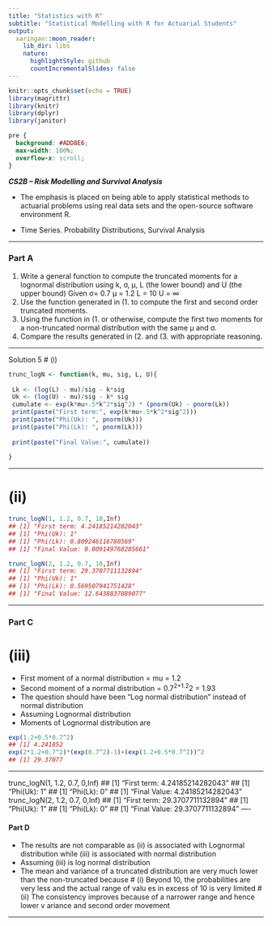 ```yaml
---
title: "Statistics with R"
subtitle: "Statistical Modelling with R for Actuarial Students"
output:
  xaringan::moon_reader:
    lib_dir: libs
    nature:
      highlightStyle: github
      countIncrementalSlides: false
---
```


```r
knitr::opts_chunk$set(echo = TRUE)
library(magrittr)
library(knitr)
library(dplyr)
library(janitor)


```

```css
pre {
  background: #ADD8E6;
  max-width: 100%;
  overflow-x: scroll;
}
```

***CS2B – Risk Modelling and Survival Analysis ***


* The emphasis is placed on being able to apply statistical methods to actuarial problems using real data sets and the open-source software environment R. 

* Time Series. Probability Distributions, Survival Analysis

---



### Part A

1.  Write a general function to compute the truncated moments for a lognormal distribution 
using k, σ, µ, L (the lower bound) and U (the upper bound)
 Given
σ= 0.7
µ = 1.2
L = 10
U = ∞
2.  Use the function generated in (1.  to compute the first and second order truncated moments.
3.   Using the function in (1.  or otherwise, compute the first two moments for a non-truncated 
normal distribution with the same µ and σ.
4.  Compare the results generated in (2.  and (3.   with appropriate reasoning.

---

Solution 5
# (i)

```r
trunc_logN <- function(k, mu, sig, L, U){
 
 Lk <- (log(L) - mu)/sig - k*sig
 Uk <- (log(U) - mu)/sig - k* sig
 cumulate <- exp(k*mu+.5*k^2*sig^2) * (pnorm(Uk) - pnorm(Lk))
 print(paste("First term:", exp(k*mu+.5*k^2*sig^2)))
 print(paste("Phi(Uk): ", pnorm(Uk)))
 print(paste("Phi(Lk): ", pnorm(Lk)))
 
 print(paste("Final Value:", cumulate))
 
}
```

---


# (ii)
```r
trunc_logN(1, 1.2, 0.7, 10,Inf)
## [1] "First term: 4.24185214282043"
## [1] "Phi(Uk): 1"
## [1] "Phi(Lk): 0.809246116780569"
## [1] "Final Value: 0.809149768285661"
```

```r
trunc_logN(2, 1.2, 0.7, 10,Inf)
## [1] "First term: 29.3707711132894"
## [1] "Phi(Uk): 1"
## [1] "Phi(Lk): 0.569507941751428"
## [1] "Final Value: 12.6438837089077"
```
---


### Part C
# (iii)
*  First moment of a normal distribution = mu = 1.2
* Second moment of a normal distribution = 0.7^2+1.2^2 = 1.93
* The question should have been "Log normal distribution" instead of normal distribution
* Assuming Lognormal distribution
* Moments of Lognormal distribution are 

```r
exp(1.2+0.5*0.7^2)
## [1] 4.241852
exp(2*1.2+0.7^2)*(exp(0.7^2)-1)+(exp(1.2+0.5*0.7^2))^2
## [1] 29.37077
```

---


trunc_logN(1, 1.2, 0.7, 0,Inf)
## [1] "First term: 4.24185214282043"
## [1] "Phi(Uk): 1"
## [1] "Phi(Lk): 0"
## [1] "Final Value: 4.24185214282043"
trunc_logN(2, 1.2, 0.7, 0,Inf)
## [1] "First term: 29.3707711132894"
## [1] "Phi(Uk): 1"
## [1] "Phi(Lk): 0"
## [1] "Final Value: 29.3707711132894"
----

#### Part D

* The results are not comparable as (ii) is associated with Lognormal distribution while (iii) is associated with normal distribution
* Assuming (iii) is log normal distribution
* The mean and variance of a truncated distribution are very much lower than the non-truncated because
# (i) Beyond 10, the probabilities are very less and the actual range of valu
es in excess of 10 is very limited
# (ii) The consistency improves because of a narrower range and hence lower v
ariance and second order movement

---
